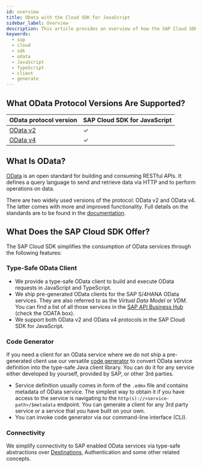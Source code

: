 ```yaml
---
id: overview
title: OData with the Cloud SDK for JavaScript
sidebar_label: Overview
description: This article provides an overview of how the SAP Cloud SDK for JavaScript supports connecting to OData services.
keywords:
  - sap
  - cloud
  - sdk
  - odata
  - JavaScript
  - TypeScript
  - client
  - generate
---
```


## What OData Protocol Versions Are Supported?

| OData protocol version                                              | SAP Cloud SDK for JavaScript |
| ------------------------------------------------------------------- | ---------------------------- |
| [OData v2](use-odata-v2-type-safe-client-for-javascript-typescript) | &#10003;                     |
| [OData v4](use-odata-v4-type-safe-client-for-javascript-typescript) | &#10003;                     |

## What Is OData?

[OData](https://www.odata.org/) is an open standard for building and consuming RESTful APIs.
It defines a query language to send and retrieve data via HTTP and to perform operations on data.

There are two widely used versions of the protocol: OData v2 and OData v4.
The latter comes with more and improved functionality.
Full details on the standards are to be found in the [documentation](https://www.odata.org/documentation/).

## What Does the SAP Cloud SDK Offer?

The SAP Cloud SDK simplifies the consumption of OData services through the following features:

### Type-Safe OData Client

- We provide a type-safe OData client to build and execute OData requests in JavaScript and TypeScript.
- We ship pre-generated OData clients for the SAP S/4HANA OData services.
  They are also referred to as the _Virtual Data Model_ or _VDM_.
  You can find a list of all those services in the [SAP API Business Hub](https://api.sap.com/package/SAPS4HANACloud?section=Artifacts) (check the ODATA box).
- We support both OData v2 and OData v4 protocols in the SAP Cloud SDK for JavaScript.

### Code Generator

If you need a client for an OData service where we do not ship a pre-generated client use our versatile [code generator](generate-typed-odata-v2-and-v4-client-for-javascript-and-typescript) to convert OData service definition into the type-safe Java client library.
You can do it for any service either developed by yourself, provided by SAP, or other 3rd parties.

- Service definition usually comes in form of the `.edmx` file and contains metadata of OData service.
  The simplest way to obtain it if you have access to the service is navigating to the `http(s)://<service-path>/$metadata` endpoint.
  You can generate a client for any 3rd party service or a service that you have built on your own.
- You can invoke code generator via our command-line interface (CLI).

### Connectivity

We simplify connectivity to SAP enabled OData services via type-safe abstractions over [Destinations](../connectivity/destination-js-sdk), Authentication and some other related concepts.
